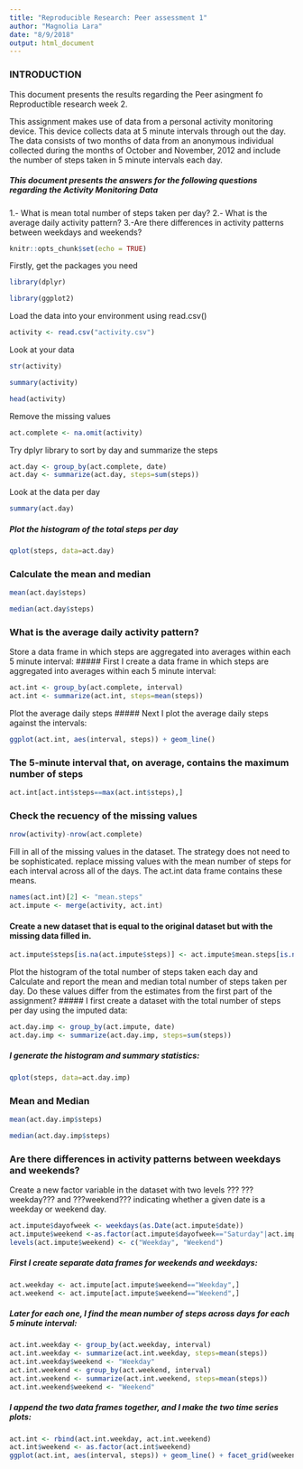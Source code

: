 ```yaml
---
title: "Reproducible Research: Peer assessment 1"
author: "Magnolia Lara"
date: "8/9/2018"
output: html_document
---
```




### INTRODUCTION
This document presents the results regarding the Peer asingment fo Reproductible research week 2.

This assignment makes use of data from a personal activity monitoring device. This device collects data at 5 minute intervals through out the day. The data consists of two months of data from an anonymous individual collected during the months of October and November, 2012 and include the number of steps taken in 5 minute intervals each day.

##### This document presents the answers for the following questions regarding the Activity Monitoring Data

1.- What is mean total number of steps taken per day?
2.- What is the average daily activity pattern?
3.-Are there differences in activity patterns between weekdays and weekends?

```r
knitr::opts_chunk$set(echo = TRUE)
```

Firstly, get the packages you need

```R
library(dplyr)
```

```R
library(ggplot2)
```

Load the data into your environment using read.csv()

```R
activity <- read.csv("activity.csv")
```

Look at your data

```R
str(activity)
```


```R
summary(activity)
```

```R
head(activity)
```

Remove the missing values

```R
act.complete <- na.omit(activity)
```

Try dplyr library to sort by day and summarize the steps

```R
act.day <- group_by(act.complete, date)
act.day <- summarize(act.day, steps=sum(steps))
```

Look at the data per day

```R
summary(act.day)
```

##### Plot the histogram of the total steps per day

```R
qplot(steps, data=act.day)
```

### Calculate the mean and median

```R
mean(act.day$steps)
```

```R
median(act.day$steps)
```

### What is the average daily activity pattern?

Store a data frame in which steps are aggregated into averages within each 5 minute interval:
##### First I create a data frame in which steps are aggregated into averages within each 5 minute interval:
```R
act.int <- group_by(act.complete, interval)
act.int <- summarize(act.int, steps=mean(steps))
```

Plot the average daily steps
##### Next I plot the average daily steps against the intervals:
```R
ggplot(act.int, aes(interval, steps)) + geom_line()
```

### The 5-minute interval that, on average, contains the maximum number of steps

```R
act.int[act.int$steps==max(act.int$steps),]
```

### Check the recuency of the missing values

```R
nrow(activity)-nrow(act.complete)
```

Fill in all of the missing values in the dataset. The strategy does not need to be sophisticated.
replace missing values with the mean number of steps for each interval across all of the days. The act.int data frame contains these means.

```R
names(act.int)[2] <- "mean.steps"
act.impute <- merge(activity, act.int)
```
#### Create a new dataset that is equal to the original dataset but with the missing data filled in.
```R
act.impute$steps[is.na(act.impute$steps)] <- act.impute$mean.steps[is.na(act.impute$steps)]
```

Plot the histogram of the total number of steps taken each day and Calculate and report the mean and median total number of steps taken per day. Do these values differ from the estimates from the first part of the assignment?
##### I first create a dataset with the total number of steps per day using the imputed data:
```R
act.day.imp <- group_by(act.impute, date)
act.day.imp <- summarize(act.day.imp, steps=sum(steps))
```
##### I generate the histogram and summary statistics:
```R
qplot(steps, data=act.day.imp)
```

### Mean and Median

```R
mean(act.day.imp$steps)
```

```R
median(act.day.imp$steps)
```

### Are there differences in activity patterns between weekdays and weekends?

Create a new factor variable in the dataset with two levels ??? ???weekday??? and ???weekend??? indicating whether a given date is a weekday or weekend day.

```R
act.impute$dayofweek <- weekdays(as.Date(act.impute$date))
act.impute$weekend <-as.factor(act.impute$dayofweek=="Saturday"|act.impute$dayofweek=="Sunday")
levels(act.impute$weekend) <- c("Weekday", "Weekend")
```
##### First I create separate data frames for weekends and weekdays:
```R
act.weekday <- act.impute[act.impute$weekend=="Weekday",]
act.weekend <- act.impute[act.impute$weekend=="Weekend",]
```
##### Later for each one, I find the mean number of steps across days for each 5 minute interval:
```R
act.int.weekday <- group_by(act.weekday, interval)
act.int.weekday <- summarize(act.int.weekday, steps=mean(steps))
act.int.weekday$weekend <- "Weekday"
act.int.weekend <- group_by(act.weekend, interval)
act.int.weekend <- summarize(act.int.weekend, steps=mean(steps))
act.int.weekend$weekend <- "Weekend"
```

##### I append the two data frames together, and I make the two time series plots:
```R
act.int <- rbind(act.int.weekday, act.int.weekend)
act.int$weekend <- as.factor(act.int$weekend)
ggplot(act.int, aes(interval, steps)) + geom_line() + facet_grid(weekend ~ .)
```

